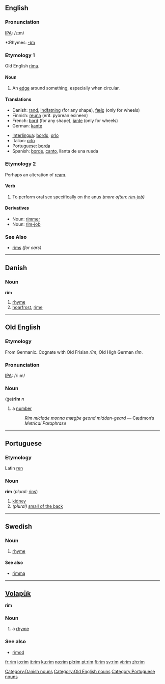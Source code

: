 ==English==
===Pronunciation===
[[IPA]]: /ɹɪm/
*:Rhymes: [[Rhymes:English:-ɪm|-ɪm]]

===Etymology 1===
Old English [[rima]].

====Noun====
# An [[edge]] around something, especially when circular.

====Translations==== 
{{top}}
*Danish: [[rand]], [[indfatning]] (for any shape), [[fælg]] (only for wheels)
*Finnish: [[reuna]] (erit. pyöreän esineen)
*French: [[bord]] (for any shape), [[jante]] (only for wheels)
*German: [[kante]] 
{{mid}}
*[[Interlingua]]: [[bordo]], [[orlo]] 
*Italian: [[orlo]] 
*Portuguese: [[borda]] 
*Spanish: [[borde]], [[canto]], llanta de una rueda
{{bottom}}

===Etymology 2===
Perhaps an alteration of [[ream]].

====Verb====
# To perform oral sex specifically on the anus ''(more often: [[rim-job]])''

====Derivatives====
*Noun: [[rimmer]]
*Noun: [[rim-job]]

===See Also===
*[[rims]] ''(for cars)''

----

==Danish==
===Noun===
'''rim'''
# [[rhyme]]
# [[hoarfrost]], [[rime]]

[[Category:Danish nouns]]

----

==Old English==
===Etymology===
From Germanic.  Cognate with Old Frisian ''rīm'', Old High German ''rīm''.

===Pronunciation===
[[IPA]]: /ri:m/

===Noun===
(ġe)'''rīm''' ''n''
# a [[number]]
#:''Rim miclade monna mægþe geond middan-geard'' — Cædmon’s ''Metrical Paraphrase''

[[Category:Old English nouns]]

----

==Portuguese==
===Etymology===
Latin [[ren]]
===Noun===
'''rim''' {{m}} (''plural:'' [[rins]])

# [[kidney]]
#''(plural)'' [[small of the back]]

[[Category:Portuguese nouns]]

----

==Swedish==
===Noun===
{{sv-noun-irreg-n|2=rimmet|4=rimmen}}
# [[rhyme]]

====See also====
*[[rimma]]

----

==[[Volapük]]==
'''rim''' 
===Noun=== 
# a [[rhyme]]

===See also=== 
*[[rimod]]

[[fr:rim]]
[[io:rim]]
[[it:rim]]
[[ku:rim]]
[[no:rim]]
[[pl:rim]]
[[pt:rim]]
[[fi:rim]]
[[sv:rim]]
[[vi:rim]]
[[zh:rim]]